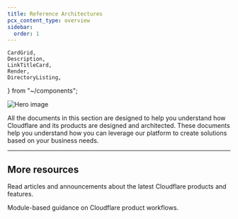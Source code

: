 ```yaml
---
title: Reference Architectures
pcx_content_type: overview
sidebar:
  order: 1
---
```


	CardGrid,
	Description,
	LinkTitleCard,
	Render,
	DirectoryListing,
} from "~/components";

![Hero image](~/assets/images/reference-architecture/reference-architecture-hero.svg)

<Description>

All the documents in this section are designed to help you understand how Cloudflare and its products are designed and architected. These documents help you understand how you can leverage our platform to create solutions based on your business needs.

</Description>

<Render
	file="description-of-ref-architectures"
	product="reference-architecture"
/>

<DirectoryListing />

---

## More resources

<CardGrid>

<LinkTitleCard title="Cloudflare blog" href="https://blog.cloudflare.com/" icon="open-book">

Read articles and announcements about the latest Cloudflare products and features.

</LinkTitleCard>

<LinkTitleCard title="Learning Paths" href="/learning-paths/" icon="open-book">

Module-based guidance on Cloudflare product workflows.

</LinkTitleCard>

</CardGrid>
